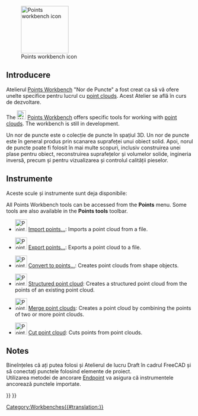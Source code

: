 <languages/>

<div class="mw-translate-fuzzy">
{{Docnav/ro
|[[Plot Workbench|Plot Workbench]]
|[[Raytracing Workbench|Raytracing Workbench]]
|IconL=Workbench_Plot.svg
|IconR=Workbench_Raytracing.svg
}}
</div>

[[Image:Workbench_Points.svg|thumb|128px|Points workbench icon]]

{{TOCright}}

<span id="Introduction"></span>
== Introducere ==
Atelierul [[Points Workbench]] "Nor de Puncte" a fost creat ca să vă ofere unelte specifice pentru lucrul cu [http://en.wikipedia.org/wiki/Point_cloud point clouds]. Acest Atelier se află în curs de dezvoltare.

The [[Image:Workbench_Points.svg|24px]] [[Points_Workbench|Points Workbench]] offers specific tools for working with [http://en.wikipedia.org/wiki/Point_cloud point clouds]. The workbench is still in development.

Un nor de puncte este o colecție de puncte în spațiul 3D. Un nor de puncte este în general produs prin scanarea suprafeței unui obiect solid. Apoi, norul de puncte poate fi folosit în mai multe scopuri, inclusiv construirea unei plase pentru obiect, reconstruirea suprafețelor și volumelor solide, ingineria inversă, precum și pentru vizualizarea și controlul calității pieselor.

<span id="Tools"></span>
==Instrumente==
Aceste scule și instrumente sunt deja disponibile:

<div class="mw-translate-fuzzy">
All Points Workbench tools can be accessed from the '''Points''' menu. Some tools are also available in the '''Points tools''' toolbar.
</div>

* [[Image:Points_Import.svg|32px]] [[Points_Import|Import points...]]: Imports a point cloud from a file.

* [[Image:Points_Export.svg|32px]] [[Points_Export|Export points...]]: Exports a point cloud to a file.

* [[Image:Points_Convert.svg|32px]] [[Points_Convert|Convert to points...]]: Creates point clouds from shape objects.

* [[Image:Points_Structure.svg|32px]] [[Points_Structure|Structured point cloud]]: Creates a structured point cloud from the points of an existing point cloud.

* [[Image:Points_Merge.svg|32px]] [[Points_Merge|Merge point clouds]]: Creates a point cloud by combining the points of two or more point clouds.

* [[Image:Points_PolyCut.svg|32px]] [[Points_PolyCut|Cut point cloud]]: Cuts points from point clouds.

==Notes==

<div class="mw-translate-fuzzy">
Bineînțeles că ați putea folosi și Atelierul de lucru Draft în cadrul FreeCAD și să conectați punctele folosind elemente de proiect. <br />
Utilizarea metodei de ancorare [[Draft_Snap_Endpoint|Endpoint]]  va asigura că instrumentele ancorează punctele importate.
</div>


<div class="mw-translate-fuzzy">
{{Docnav/ro
|[[Plot Workbench|Plot Workbench]]
|[[Raytracing Workbench|Raytracing Workbench]]
|IconL=Workbench_Plot.svg
|IconR=Workbench_Raytracing.svg
}}
</div>

{{Points Tools navi{{#translation:}}}}
{{Userdocnavi{{#translation:}}}}
[[Category:Workbenches{{#translation:}}]]